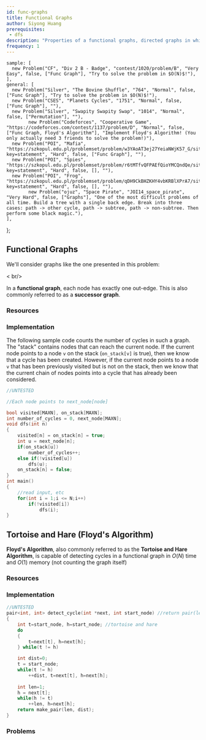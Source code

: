 ```yaml
---
id: func-graphs
title: Functional Graphs
author: Siyong Huang
prerequisites: 
 - dfs
description: "Properties of a functional graphs, directed graphs in which every vertex has exactly one outgoing edge."
frequency: 1
---
```




    sample: [
      new Problem("CF", "Div 2 B - Badge", "contest/1020/problem/B", "Very Easy", false, ["Func Graph"], "Try to solve the problem in $O(N)$!"),
    ],
    general: [
      new Problem("Silver", "The Bovine Shuffle", "764", "Normal", false, ["Func Graph"], "Try to solve the problem in $O(N)$!"),
      new Problem("CSES", "Planets Cycles", "1751", "Normal", false, ["Func Graph"], ""),
      new Problem("Silver", "Swapity Swapity Swap", "1014", "Normal", false, ["Permutation"], ""),
			new Problem("Codeforces", "Cooperative Game", "https://codeforces.com/contest/1137/problem/D", "Normal", false, ["Func Graph, Floyd's Algorithm"], "Implement Floyd's Algorithm! (You only actually need 3 friends to solve the problem!)"),
      new Problem("POI", "Mafia", "https://szkopul.edu.pl/problemset/problem/w3YAoAT3ej27YeiaNWjK57_G/site/?key=statement", "Hard", false, ["Func Graph"], ""),
      new Problem("POI", "Spies", "https://szkopul.edu.pl/problemset/problem/r6tMTfvQFPAEfQioYMCQndQe/site/?key=statement", "Hard", false, [], ""),
      new Problem("POI", "Frog", "https://szkopul.edu.pl/problemset/problem/qDH9CkBHZKHY4vbKRBlXPrA7/site/?key=statement", "Hard", false, [], ""),
			new Problem("ojuz", "Space Pirate", "JOI14_space_pirate", "Very Hard", false, ["Graphs"], "One of the most difficult problems of all time. Build a tree with a single back edge. Break into three cases: path -> other cycle, path -> subtree, path -> non-subtree. Then perform some black magic."),
    ],
};

## Functional Graphs

We'll consider graphs like the one presented in this problem:

<Problems problems={problems.sample} />

< br/>

In a **functional graph**, each node has exactly one out-edge. 
This is also commonly referred to as a **successor graph**.

### Resources

<Resources>
  <Resource source="CPH" title="16.3, 16.4 - Successor Graphs"></Resource>
</Resources>

### Implementation

The following sample code counts the number of cycles in such a graph. The "stack" contains nodes that can reach the current node. If the current node points to a node `v` on the stack (`on_stack[v]` is true), then we know that a cycle has been created. However, if the current node points to a node `v` that has been previously visited but is not on the stack, then we know that the current chain of nodes points into a cycle that has already been considered.

<LanguageSection>

<CPPSection>

```cpp
//UNTESTED

//Each node points to next_node[node]

bool visited[MAXN], on_stack[MAXN];
int number_of_cycles = 0, next_node[MAXN];
void dfs(int n)
{
	visited[n] = on_stack[n] = true;
	int u = next_node[n];
	if(on_stack[u])
		number_of_cycles++;
	else if(!visited[u])
		dfs(u);
	on_stack[n] = false;
}
int main()
{
	//read input, etc
	for(int i = 1;i <= N;i++)
		if(!visited[i])
			dfs(i);
}
```

</CPPSection>

</LanguageSection>

## Tortoise and Hare (Floyd's Algorithm)

**Floyd's Algorithm**, also commonly referred to as the **Tortoise and Hare Algorithm**, is capable of detecting cycles in a functional graph in $O(N)$ time and $O(1)$ memory (not counting the graph itself)

### Resources

<Resources>
  <Resource source="Medium" title="The Tortoise and the Hare (Floyd's Algorithm)" url="https://medium.com/@tuvo1106/the-tortoise-and-the-hare-floyds-algorithm-87badf5f7d41"></Resource>
</Resources>

### Implementation

```cpp
//UNTESTED
pair<int, int> detect_cycle(int *next, int start_node) //return pair(length of cycle, distance from start node to in cycle)
{
	int t=start_node, h=start_node; //tortoise and hare
	do
	{
		t=next[t], h=next[h];
	} while(t != h)

	int dist=0;
	t = start_node;
	while(t != h)
		++dist, t=next[t], h=next[h];
	
	int len=1;
	h = next[t];
	while(h != t)
		++len, h=next[h];
	return make_pair(len, dist);
}
```


### Problems

<Problems problems={problems.general} />
